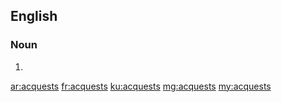 ==English==

===Noun===
{{head|en}}

# {{plural of|acquest}}

[[ar:acquests]]
[[fr:acquests]]
[[ku:acquests]]
[[mg:acquests]]
[[my:acquests]]